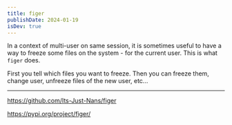 ```yaml
---
title: figer
publishDate: 2024-01-19
isDev: true
---
```


In a context of multi-user on same session, it is sometimes useful to have a way to freeze some files on the system - for the current user. This is what `figer` does.

First you tell which files you want to freeze. Then you can freeze them, change user, unfreeze files of the new user, etc...


---

https://github.com/Its-Just-Nans/figer

https://pypi.org/project/figer/